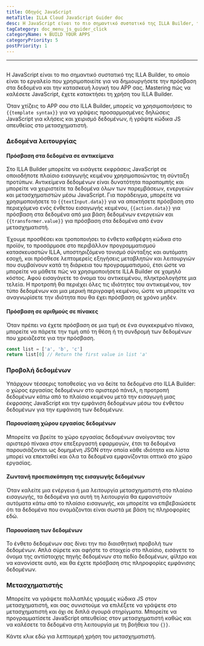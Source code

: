 ```yaml
---
title: Οδηγός JavaScript
metaTitle: ILLA Cloud JavaScript Guider doc
desc: Η JavaScript είναι το πιο σημαντικό συστατικό της ILLA Builder, το οποίο είναι το εργαλείο που χρησιμοποιείτε για να οικοδομήσουμε την πρόσβαση στα δεδομένα και την κατασκευή λογική της APP σας
tagCategory: doc_menu_js_guider_click
categoryName: 🌀 BUILD YOUR APPS
categoryPriority: 5
postPriority: 1
---
```


* * *

## <Heading hidden>Οδηγός JavaScript</Heading>

Η JavaScript είναι το πιο σημαντικό συστατικό της ILLA Builder, το οποίο είναι το εργαλείο που χρησιμοποιείτε για να δημιουργήσετε την πρόσβαση στα δεδομένα και την κατασκευή λογική του APP σας. Mastering πώς να καλέσετε JavaScript, έχετε κατακτήσει τη χρήση του ILLA Builder.

Όταν χτίζεις το APP σου στο ILLA Builder, μπορείς να χρησιμοποιήσεις το `{{template syntax}}` για να γράψεις προσαρμοσμένες δηλώσεις JavaScript για κλήσεις και χειρισμό δεδομένων, ή γράψτε κώδικα JS απευθείας στο μετασχηματιστή.

### Δεδομένα λειτουργίας

#### Πρόσβαση στα δεδομένα σε αντικείμενα

Στο ILLA Builder μπορείτε να εισάγετε εκφράσεις JavaScript σε οποιοδήποτε πλαίσιο εισαγωγής κειμένου χρησιμοποιώντας τη σύνταξη προτύπων. Αντικείμενα δεδομένων είναι δυνατότητα παραπομπής και μπορείτε να χειριστείτε τα δεδομένα όλων των παρεμβάσεων, ενεργειών και μετασχηματιστών μέσω JavaScript. Για παράδειγμα, μπορείτε να χρησιμοποιήσετε το `{{textInput.data}}` για να αποκτήσετε πρόσβαση στο περιεχόμενο ενός ένθετου εισαγωγής κειμένου, `{{action.data}}` για πρόσβαση στα δεδομένα από μια βάση δεδομένων ενεργειών και `{{transformer.value}}` για πρόσβαση στα δεδομένα από έναν μετασχηματιστή.

Έχουμε προσθέσει και τροποποιήσει το ένθετο καθρέφτη κώδικα στο προϊόν, το προσάρμοσε στο περιβάλλον προγραμματισμού κατασκευαστών ILLA, υποστηριζόμενο τονισμό σύνταξης και αυτόματη εσοχή, και πρόσθεσε λεπτομερείς εξηγήσεις μεταβλητών και λειτουργιών που συμβαίνουν κατά τη διάρκεια του προγραμματισμού, έτσι ώστε να μπορείτε να μάθετε πώς να χρησιμοποιήσετε ILLA Builder σε χαμηλό κόστος. Αφού εισαγάγετε το όνομα του αντικειμένου, πληκτρολογήστε μια τελεία. Η προτροπή θα περιέχει όλες τις ιδιότητες του αντικειμένου, τον τύπο δεδομένων και μια μερική περιγραφή κειμένου, ώστε να μπορείτε να αναγνωρίσετε την ιδιότητα που θα έχει πρόσβαση σε χρόνο μηδέν.

#### Πρόσβαση σε αριθμούς σε πίνακες

Όταν πρέπει να έχετε πρόσβαση σε μια τιμή σε ένα συγκεκριμένο πίνακα, μπορείτε να πάρετε την τιμή από τη θέση ή τη συνδρομή των δεδομένων που χρειάζεστε για την πρόσβαση.

```javascript
const list = ['a', 'b', 'c']
return list[0] // Return the first value in list 'a'
```

### Προβολή δεδομένων

Υπάρχουν τέσσερις τοποθεσίες για να δείτε τα δεδομένα στο ILLA Builder: ο χώρος εργασίας δεδομένων στο αριστερό πάνελ, η προτροπή δεδομένων κάτω από το πλαίσιο κειμένου μετά την εισαγωγή μιας έκφρασης JavaScript και την εμφάνιση δεδομένων μέσω του ένθετου δεδομένων για την εμφάνιση των δεδομένων.

#### Παρουσίαση χώρου εργασίας δεδομένων

Μπορείτε να βρείτε το χώρο εργασίας δεδομένων ανοίγοντας τον αριστερό πίνακα στον επεξεργαστή εφαρμογών, έτσι τα δεδομένα παρουσιάζονται ως δομημένη JSON στην οποία κάθε ιδιότητα και λίστα μπορεί να επεκταθεί και όλα τα δεδομένα εμφανίζονται οπτικά στο χώρο εργασίας.

[//]: # "[图片]"

#### Ζωντανή προεπισκόπηση της εισαγωγής δεδομένων

Όταν καλείτε μια ενέργεια ή μια λειτουργία μετασχηματιστή στο πλαίσιο εισαγωγής, τα δεδομένα για αυτή τη λειτουργία θα εμφανιστούν αυτόματα κάτω από το πλαίσιο εισαγωγής, και μπορείτε να επιβεβαιώσετε ότι τα δεδομένα που ονομάζονται είναι σωστά με βάση τις πληροφορίες εδώ.

[//]: # "[图片]"

#### Παρουσίαση των δεδομένων

Το ένθετο δεδομένων σας δίνει την πιο διαισθητική προβολή των δεδομένων. Απλά σύρετε και αφήστε το στοιχείο στο πλαίσιο, εισάγετε το όνομα της αντίστοιχης πηγής δεδομένων στο πεδίο δεδομένων, φίλτρο και να κανονίσετε αυτό, και θα έχετε πρόσβαση στις πληροφορίες εμφάνισης δεδομένων.

[//]: # "[图片]"

### Μετασχηματιστής

Μπορείτε να γράψετε πολλαπλές γραμμές κώδικα JS στον μετασχηματιστή, και σας συνιστούμε να επιλέξετε να γράψετε στο μετασχηματιστή και όχι σε διπλά σγουρά στηρίγματα. Μπορείτε να προγραμματίσετε JavaScript απευθείας στον μετασχηματιστή καθώς και να καλέσετε τα δεδομένα στη λειτουργία με τη βοήθεια του `{}}`.

Κάντε κλικ εδώ για λεπτομερή χρήση του μετασχηματιστή.
